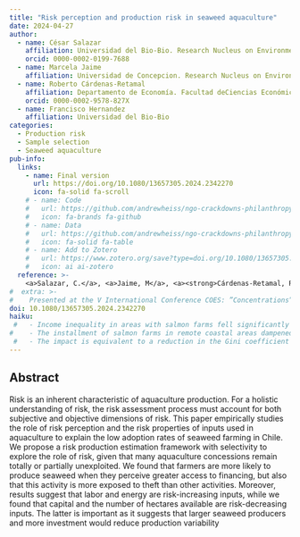 ```yaml
---
title: "Risk perception and production risk in seaweed aquaculture"
date: 2024-04-27
author:
  - name: César Salazar
    affiliation: Universidad del Bio-Bio. Research Nucleus on Environmental and Natural Resource Economics (NENRE)-EfD Chile
    orcid: 0000-0002-0199-7688
  - name: Marcela Jaime
    affiliation: Universidad de Concepcion. Research Nucleus on Environmental and Natural Resource Economics (NENRE) EfD-Chile, Centre of Applied Ecology and Sustainability (CAPES)
  - name: Roberto Cárdenas-Retamal
    affiliation: Departamento de Economía. Facultad deCiencias Económicas y Administrativas, Universidad Católica de la Santísima Concepción. Interdisciplinary Center forAquaculture Research (INCAR)
    orcid: 0000-0002-9578-827X
  - name: Francisco Hernandez
    affiliation: Universidad del Bio-Bio
categories: 
  - Production risk
  - Sample selection
  - Seaweed aquaculture
pub-info:
  links:
    - name: Final version
      url: https://doi.org/10.1080/13657305.2024.2342270
      icon: fa-solid fa-scroll
    # - name: Code
    #   url: https://github.com/andrewheiss/ngo-crackdowns-philanthropy
    #   icon: fa-brands fa-github
    # - name: Data
    #   url: https://github.com/andrewheiss/ngo-crackdowns-philanthropy/tree/master/data
    #   icon: fa-solid fa-table
    # - name: Add to Zotero
    #   url: https://www.zotero.org/save?type=doi.org/10.1080/13657305.2024.2342270
    #   icon: ai ai-zotero
  reference: >-
    <a>Salazar, C.</a>, <a>Jaime, M</a>, <a><strong>Cárdenas-Retamal, R.</strong> </a> and <a>Hernandez, F.</a> (2024). “Risk perception and production risk in seaweed aquaculture”. <em>Aquaculture Economics & Management</em> 1-29, doi: <a href="https://doi.org/10.1080/13657305.2024.2342270"><code>10.1080/13657305.2024.2342270</code></a>
#  extra: >-
#    Presented at the V International Conference COES: ”Concentrations” in 2018, and in the X Annual Meeting of the Chilean Society of Regional Studies SOCHER in 2018.
doi: 10.1080/13657305.2024.2342270
haiku: 
 #   - Income inequality in areas with salmon farms fell significantly compared to areas without farms.
#    - The installment of salmon farms in remote coastal areas dampened the general trend of increased income inequality.
 #   - The impact is equivalent to a reduction in the Gini coefficient from 0.479 to 0.464.
---
```


## Abstract

Risk is an inherent characteristic of aquaculture production. For a holistic understanding of risk, the risk assessment process must account for both subjective and objective dimensions of risk. This paper empirically studies the role of risk perception and the risk properties of inputs used in aquaculture to explain the low adoption rates of seaweed farming in Chile. We propose a risk production estimation framework with selectivity to explore the role of risk, given that many aquaculture concessions remain totally or partially unexploited. We found that farmers are more likely to produce seaweed when they perceive greater access to financing, but also that this activity is more exposed to theft than other activities. Moreover, results suggest that labor and energy are risk-increasing inputs, while we found that capital and the number of hectares available are risk-decreasing inputs. The latter is important as it suggests that larger seaweed producers and more investment would reduce production variability


<!-- ## Citation -->

<!-- <p class="buttons" style="text-align:center;"> -->
<!-- <a class="btn btn-danger" target="_blank" href="https://www.zotero.org/save?type=doi.org/10.1080/13657305.2024.2342270">{{< ai zotero >}}&emsp;Add to Zotero {{< fa square-arrow-up-right >}}</a> -->
<!-- </p> -->

<!-- ```bibtex -->
<!-- @article{Salazar2024, -->
<!--   title = {Risk perception and production risk in seaweed aquaculture}, -->
<!--   ISSN = {1551-8663}, -->
<!--   url = {http://dx.doi.org/10.1080/13657305.2024.2342270}, -->
<!--   DOI = {10.1080/13657305.2024.2342270}, -->
<!--   journal = {Aquaculture Economics &amp; Management}, -->
<!--   publisher = {Informa UK Limited}, -->
<!--   author = {Salazar,  César and Jaime,  Marcela and Cárdenas,  Roberto and Hernández,  Francisco}, -->
<!--   year = {2024}, -->
<!--   month = apr, -->
<!--   pages = {1–29} -->
<!-- } -->
<!-- ``` -->
